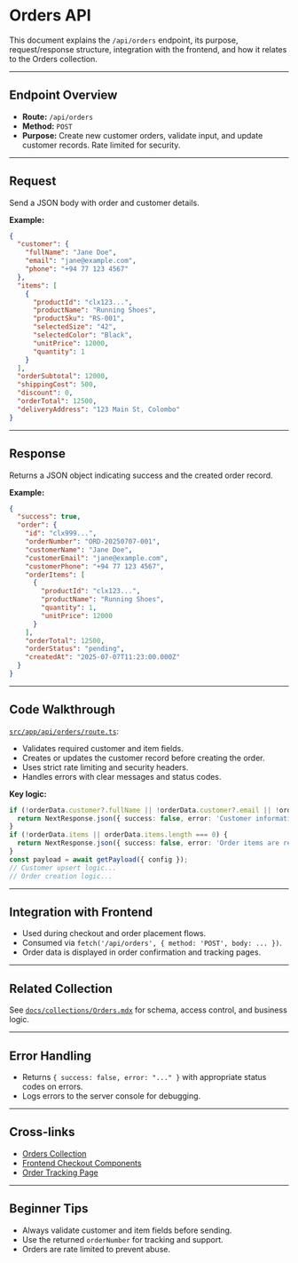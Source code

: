 # Orders API

This document explains the `/api/orders` endpoint, its purpose, request/response structure, integration with the frontend, and how it relates to the Orders collection.

---

## Endpoint Overview

- **Route:** `/api/orders`
- **Method:** `POST`
- **Purpose:** Create new customer orders, validate input, and update customer records. Rate limited for security.

---

## Request

Send a JSON body with order and customer details.

**Example:**
```json
{
  "customer": {
    "fullName": "Jane Doe",
    "email": "jane@example.com",
    "phone": "+94 77 123 4567"
  },
  "items": [
    {
      "productId": "clx123...",
      "productName": "Running Shoes",
      "productSku": "RS-001",
      "selectedSize": "42",
      "selectedColor": "Black",
      "unitPrice": 12000,
      "quantity": 1
    }
  ],
  "orderSubtotal": 12000,
  "shippingCost": 500,
  "discount": 0,
  "orderTotal": 12500,
  "deliveryAddress": "123 Main St, Colombo"
}
```

---

## Response

Returns a JSON object indicating success and the created order record.

**Example:**
```json
{
  "success": true,
  "order": {
    "id": "clx999...",
    "orderNumber": "ORD-20250707-001",
    "customerName": "Jane Doe",
    "customerEmail": "jane@example.com",
    "customerPhone": "+94 77 123 4567",
    "orderItems": [
      {
        "productId": "clx123...",
        "productName": "Running Shoes",
        "quantity": 1,
        "unitPrice": 12000
      }
    ],
    "orderTotal": 12500,
    "orderStatus": "pending",
    "createdAt": "2025-07-07T11:23:00.000Z"
  }
}
```

---

## Code Walkthrough

[`src/app/api/orders/route.ts`](src/app/api/orders/route.ts:1):

- Validates required customer and item fields.
- Creates or updates the customer record before creating the order.
- Uses strict rate limiting and security headers.
- Handles errors with clear messages and status codes.

**Key logic:**
```typescript
if (!orderData.customer?.fullName || !orderData.customer?.email || !orderData.customer?.phone) {
  return NextResponse.json({ success: false, error: 'Customer information is required' }, { status: 400 });
}
if (!orderData.items || orderData.items.length === 0) {
  return NextResponse.json({ success: false, error: 'Order items are required' }, { status: 400 });
}
const payload = await getPayload({ config });
// Customer upsert logic...
// Order creation logic...
```

---

## Integration with Frontend

- Used during checkout and order placement flows.
- Consumed via `fetch('/api/orders', { method: 'POST', body: ... })`.
- Order data is displayed in order confirmation and tracking pages.

---

## Related Collection

See [`docs/collections/Orders.mdx`](../collections/Orders.mdx) for schema, access control, and business logic.

---

## Error Handling

- Returns `{ success: false, error: "..." }` with appropriate status codes on errors.
- Logs errors to the server console for debugging.

---

## Cross-links

- [Orders Collection](../collections/Orders.mdx)
- [Frontend Checkout Components](../../src/components/cart/checkout-button.tsx)
- [Order Tracking Page](../../src/app/(frontend)/orders/track/page.tsx)

---

## Beginner Tips

- Always validate customer and item fields before sending.
- Use the returned `orderNumber` for tracking and support.
- Orders are rate limited to prevent abuse.

